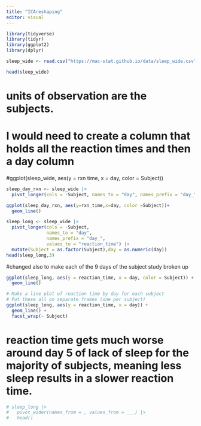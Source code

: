 ```yaml
---
title: "ICAreshaping"
editor: visual
---
```


```r
library(tidyverse)
library(tidyr)
library(ggplot2)
library(dplyr)
```

```r
sleep_wide <- read.csv("https://mac-stat.github.io/data/sleep_wide.csv")

head(sleep_wide)
```

# units of observation are the subjects.

# I would need to create a column that holds all the reaction times and then a day column

#ggplot(sleep_wide, aes(y = rxn time, x = day, color = Subject))

```r
sleep_day_rxn <- sleep_wide |>
  pivot_longer(cols = -Subject, names_to = "day", names_prefix = "day_", values_to = "rxn_time")

ggplot(sleep_day_rxn, aes(y=rxn_time,x=day, color =Subject))+
  geom_line()
```

```r
sleep_long <- sleep_wide |>
  pivot_longer(cols = -Subject,
               names_to = "day",
               names_prefix = "day_",
               values_to = "reaction_time") |>
  mutate(Subject = as.factor(Subject),day = as.numeric(day))
head(sleep_long,3)
```

#changed also to make each of the 9 days of the subject study broken up

```r
ggplot(sleep_long, aes(y = reaction_time, x = day, color = Subject)) + 
  geom_line()
```

```r
# Make a line plot of reaction time by day for each subject
# Put these all on separate frames (one per subject)
ggplot(sleep_long, aes(y = reaction_time, x = day)) + 
  geom_line() + 
  facet_wrap(~ Subject)
```

# reaction time gets much worse around day 5 of lack of sleep for the majority of subjects, meaning less sleep results in a slower reaction time.

```r
# sleep_long |>
#   pivot_wider(names_from = , values_from = ___) |>
#   head()
```
